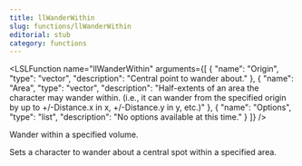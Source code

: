 ```yaml
---
title: llWanderWithin
slug: functions/llWanderWithin
editorial: stub
category: functions
---
```


<LSLFunction
	name="llWanderWithin"
	arguments={[
	{
		"name": "Origin",
		"type": "vector",
		"description": "Central point to wander about."
	},
	{
		"name": "Area",
		"type": "vector",
		"description": "Half-extents of an area the character may wander within. (i.e., it can wander from the specified origin by up to +/-Distance.x in x, +/-Distance.y in y, etc.)"
	},
	{
		"name": "Options",
		"type": "list",
		"description": "No options available at this time."
	}
]}
/>

Wander within a specified volume.

Sets a character to wander about a central spot within a specified area.
